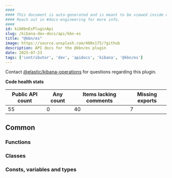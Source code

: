 ```yaml
---
####
#### This document is auto-generated and is meant to be viewed inside our experimental, new docs system.
#### Reach out in #docs-engineering for more info.
####
id: kibKbnEsPluginApi
slug: /kibana-dev-docs/api/kbn-es
title: "@kbn/es"
image: https://source.unsplash.com/400x175/?github
description: API docs for the @kbn/es plugin
date: 2025-07-23
tags: ['contributor', 'dev', 'apidocs', 'kibana', '@kbn/es']
---
```




Contact [@elastic/kibana-operations](https://github.com/orgs/elastic/teams/kibana-operations) for questions regarding this plugin.

**Code health stats**

| Public API count  | Any count | Items lacking comments | Missing exports |
|-------------------|-----------|------------------------|-----------------|
| 55 | 0 | 40 | 7 |

## Common

### Functions
<DocDefinitionList data={kbnEsObj.common.functions}/>

### Classes
<DocDefinitionList data={kbnEsObj.common.classes}/>

### Consts, variables and types
<DocDefinitionList data={kbnEsObj.common.misc}/>

